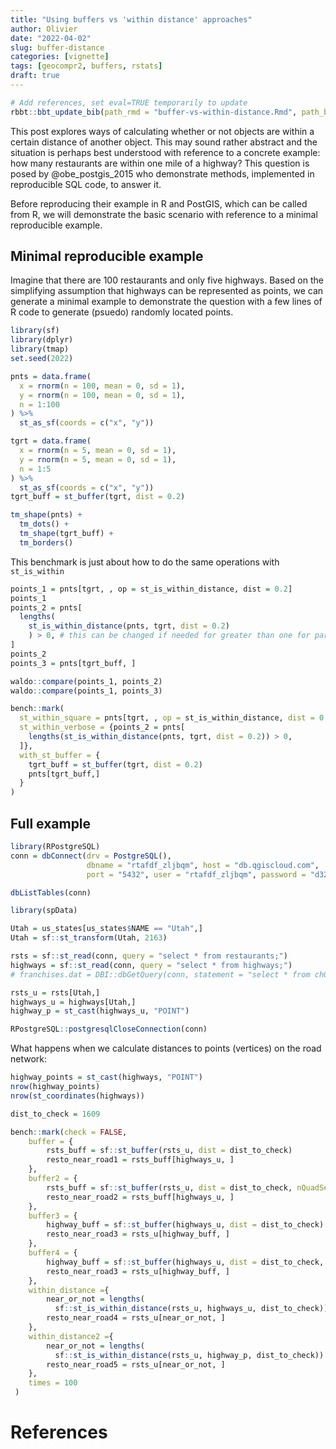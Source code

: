```yaml
---
title: "Using buffers vs 'within distance' approaches" 
author: Olivier
date: "2022-04-02"
slug: buffer-distance
categories: [vignette]
tags: [geocompr2, buffers, rstats]
draft: true
---
```


```r
# Add references, set eval=TRUE temporarily to update
rbbt::bbt_update_bib(path_rmd = "buffer-vs-within-distance.Rmd", path_bib = "buffer-vs-within-distance.bib")
```

This post explores ways of calculating whether or not objects are within a certain distance of another object.
This may sound rather abstract and the situation is perhaps best understood with reference to a concrete example: how many restaurants are within one mile of a highway?
This question is posed by @obe_postgis_2015 who demonstrate methods, implemented in reproducible SQL code, to answer it.

Before reproducing their example in R and PostGIS, which can be called from R, we will demonstrate the basic scenario with reference to a minimal reproducible example.

## Minimal reproducible example

Imagine that there are 100 restaurants and only five highways.
Based on the simplifying assumption that highways can be represented as points, we can generate a minimal example to demonstrate the question with a few lines of R code to generate (psuedo) randomly located points.

```r
library(sf)
library(dplyr)
library(tmap)
set.seed(2022)

pnts = data.frame(
  x = rnorm(n = 100, mean = 0, sd = 1),
  y = rnorm(n = 100, mean = 0, sd = 1),
  n = 1:100
) %>% 
  st_as_sf(coords = c("x", "y"))

tgrt = data.frame(
  x = rnorm(n = 5, mean = 0, sd = 1),
  y = rnorm(n = 5, mean = 0, sd = 1),
  n = 1:5
) %>% 
  st_as_sf(coords = c("x", "y"))
tgrt_buff = st_buffer(tgrt, dist = 0.2)
```

```r
tm_shape(pnts) +
  tm_dots() +
  tm_shape(tgrt_buff) +
  tm_borders()
```

This benchmark is just about how to do the same operations with `st_is_within`

<!-- Possible ideas:  -->
<!-- - doing it with an more aggregated point pattern  -->
<!-- - try with line  -->



```r
points_1 = pnts[tgrt, , op = st_is_within_distance, dist = 0.2]
points_1
points_2 = pnts[
  lengths(
    st_is_within_distance(pnts, tgrt, dist = 0.2)
    ) > 0, # this can be changed if needed for greater than one for particular cases
]
points_2
points_3 = pnts[tgrt_buff, ]

waldo::compare(points_1, points_2)
waldo::compare(points_1, points_3)

bench::mark(
  st_within_square = pnts[tgrt, , op = st_is_within_distance, dist = 0.2],
  st_within_verbose = {points_2 = pnts[
    lengths(st_is_within_distance(pnts, tgrt, dist = 0.2)) > 0,
  ]},
  with_st_buffer = {
    tgrt_buff = st_buffer(tgrt, dist = 0.2)
    pnts[tgrt_buff,]
  }
)
```

## Full example

```r
library(RPostgreSQL)
conn = dbConnect(drv = PostgreSQL(), 
                 dbname = "rtafdf_zljbqm", host = "db.qgiscloud.com",
                 port = "5432", user = "rtafdf_zljbqm", password = "d3290ead")

dbListTables(conn)

library(spData)

Utah = us_states[us_states$NAME == "Utah",]
Utah = sf::st_transform(Utah, 2163)

rsts = sf::st_read(conn, query = "select * from restaurants;")
highways = sf::st_read(conn, query = "select * from highways;")
# franchises.dat = DBI::dbGetQuery(conn, statement = "select * from ch01.lu_franchises;")

rsts_u = rsts[Utah,]
highways_u = highways[Utah,]
highway_p = st_cast(highways_u, "POINT")

RPostgreSQL::postgresqlCloseConnection(conn)
```

What happens when we calculate distances to points (vertices) on the road network:

```r
highway_points = st_cast(highways, "POINT")
nrow(highway_points)
nrow(st_coordinates(highways))
```



```r
dist_to_check = 1609

bench::mark(check = FALSE,
    buffer = {
        rsts_buff = sf::st_buffer(rsts_u, dist = dist_to_check) 
        resto_near_road1 = rsts_buff[highways_u, ]
    },
    buffer2 = {
        rsts_buff = sf::st_buffer(rsts_u, dist = dist_to_check, nQuadSegs = 4) 
        resto_near_road2 = rsts_buff[highways_u, ]
    },
    buffer3 = {
        highway_buff = sf::st_buffer(highways_u, dist = dist_to_check) 
        resto_near_road3 = rsts_u[highway_buff, ]
    },
    buffer4 = {
        highway_buff = sf::st_buffer(highways_u, dist = dist_to_check, nQuadSegs = 4) 
        resto_near_road3 = rsts_u[highway_buff, ]
    },
    within_distance ={
        near_or_not = lengths(
          sf::st_is_within_distance(rsts_u, highways_u, dist_to_check)) > 0
        resto_near_road4 = rsts_u[near_or_not, ]
    },
    within_distance2 ={
        near_or_not = lengths(
          sf::st_is_within_distance(rsts_u, highway_p, dist_to_check)) > 0
        resto_near_road5 = rsts_u[near_or_not, ]
    },
    times = 100
 )
```



# References

